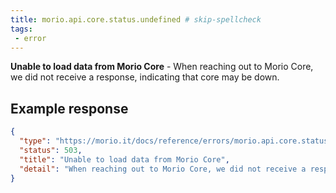```yaml
---
title: morio.api.core.status.undefined # skip-spellcheck
tags:
 - error
---
```



<!-- MORIO_AUTO_GENERATED_CONTENT_STARTS - Manual changes made below will be overwritten skip-spellcheck -->
__Unable to load data from Morio Core__ - When reaching out to Morio Core, we did not receive a response, indicating that core may be down.
<!-- MORIO_AUTO_GENERATED_CONTENT_ENDS - Manual changes made above will be overwritten skip-spellcheck -->


<!-- MORIO_AUTO_GENERATED_CONTENT_STARTS - Manual changes made below will be overwritten skip-spellcheck -->
## Example response

```json
{
  "type": "https://morio.it/docs/reference/errors/morio.api.core.status.undefined",
  "status": 503,
  "title": "Unable to load data from Morio Core",
  "detail": "When reaching out to Morio Core, we did not receive a response, indicating that core may be down."
}
```
<!-- MORIO_AUTO_GENERATED_CONTENT_ENDS - Manual changes made above will be overwritten skip-spellcheck -->
